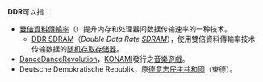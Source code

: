 '''DDR'''可以指：
* [[雙倍資料傳輸率|雙倍資料傳輸率]]（{{lang-en|''Double data rate''}}）提升内存和处理器间数据传输速率的一种技术。
**[[DDR_SDRAM|DDR SDRAM]]（''Double Data Rate [[SDRAM|SDRAM]]''），使用雙倍資料傳輸率技术传输数据的[[随机存取存储器|随机存取存储器]]。
* [[DanceDanceRevolution|DanceDanceRevolution]]，[[KONAMI|KONAMI]]發行之[[音樂遊戲|音樂遊戲]]。
* Deutsche Demokratische Republik，原[[德意志民主共和國|德意志民主共和國]]（東德）。

{{disambig|Cat=三字拉丁字母缩写消歧义}}